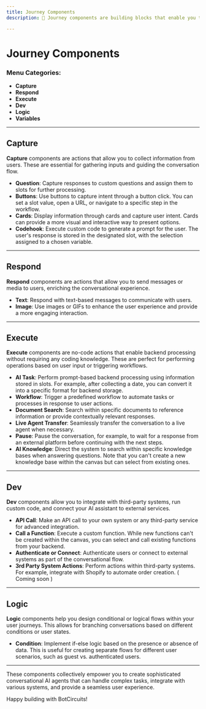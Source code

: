 ```yaml
---
title: Journey Components
description: 👋 Journey components are building blocks that enable you to design and configure conversational AI agents. These components are categorized into different menus based on their functionality, helping you create dynamic and interactive user journeys with ease.

---
```


# Journey Components

### Menu Categories:
- **Capture**
- **Respond**
- **Execute**
- **Dev**
- **Logic**
- **Variables**

---

## Capture

**Capture** components are actions that allow you to collect information from users. These are essential for gathering inputs and guiding the conversation flow.

- **Question**: Capture responses to custom questions and assign them to slots for further processing.
- **Buttons**: Use buttons to capture intent through a button click. You can set a slot value, open a URL, or navigate to a specific step in the workflow.
- **Cards**: Display information through cards and capture user intent. Cards can provide a more visual and interactive way to present options.
- **Codehook**: Execute custom code to generate a prompt for the user. The user's response is stored in the designated slot, with the selection assigned to a chosen variable.

---

## Respond

**Respond** components are actions that allow you to send messages or media to users, enriching the conversational experience.

- **Text**: Respond with text-based messages to communicate with users.
- **Image**: Use images or GIFs to enhance the user experience and provide a more engaging interaction.

---

## Execute

**Execute** components are no-code actions that enable backend processing without requiring any coding knowledge. These are perfect for performing operations based on user input or triggering workflows.

- **AI Task**: Perform prompt-based backend processing using information stored in slots. For example, after collecting a date, you can convert it into a specific format for backend storage.
- **Workflow**: Trigger a predefined workflow to automate tasks or processes in response to user actions.
- **Document Search**: Search within specific documents to reference information or provide contextually relevant responses.
- **Live Agent Transfer**: Seamlessly transfer the conversation to a live agent when necessary.
- **Pause**: Pause the conversation, for example, to wait for a response from an external platform before continuing with the next steps.
- **AI Knowledge**: Direct the system to search within specific knowledge bases when answering questions. Note that you can't create a new knowledge base within the canvas but can select from existing ones.

---

## Dev

**Dev** components allow you to integrate with third-party systems, run custom code, and connect your AI assistant to external services.

- **API Call**: Make an API call to your own system or any third-party service for advanced integration.
- **Call a Function**: Execute a custom function. While new functions can't be created within the canvas, you can select and call existing functions from your backend.
- **Authenticate or Connect**: Authenticate users or connect to external systems as part of the conversational flow.
- **3rd Party System Actions**: Perform actions within third-party systems. For example, integrate with Shopify to automate order creation. ( Coming soon )

---

## Logic

**Logic** components help you design conditional or logical flows within your user journeys. This allows for branching conversations based on different conditions or user states.

- **Condition**: Implement if-else logic based on the presence or absence of data. This is useful for creating separate flows for different user scenarios, such as guest vs. authenticated users.

---

These components collectively empower you to create sophisticated conversational AI agents that can handle complex tasks, integrate with various systems, and provide a seamless user experience.

Happy building with BotCircuits!
